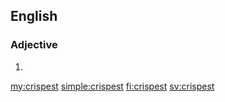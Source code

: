 ==English==

===Adjective===
{{head|en|adjective superlative form}}

# {{en-superlative of|crisp}}

[[my:crispest]]
[[simple:crispest]]
[[fi:crispest]]
[[sv:crispest]]